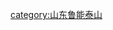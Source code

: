 {{Navbox
|bodyclass=hlist

|name  = 2002年山东鲁能泰山名单
|titlestyle=background:#FF7300; color:white; border:1px solid orange; width:87%; font-size: 95%;
|title = [[山东鲁能泰山足球俱乐部|<span style="color: white;">山东鲁能泰山</span>]]——[[2002年中国足球甲A联赛|<span style="color: white;">2002年</span>]][[中国足球甲级A组联赛|<span style="color: white;">甲A联赛</span>]]第四名
|image = <!--不是使用在条目中的非自由版权图像，根据[[Wikipedia:合理使用]]，不能在非条目名字空间展示：
ive Mesh.png
-->
|list1  = 
*1.[[王军 (足球守门员)|王军]]
*2.[[邵延杰]]
*3.[[王超 (1975年)|王超]]
*4.[[艾里克·亚金莫维奇]]
*5.[[舒畅 (足球运动员)|舒畅]]
*6.[[郝伟]]
*7.[[宋黎辉]]
*8.[[李霄鹏]]
*9.[[谢尔盖·纳格尼亚克]]
*10.[[宿茂臻]]
*11.[[徐阳]]
*12.[[邓程]]
*14.[[阿尔弗雷多·莫雷诺]]
*15.[[范学伟]]
*16.[[高尧]]
*17.[[徐锋]]
*18.[[侯志强 (足球运动员)|侯志强]]
*19.[[姜勇]]
*21.[[尼伊·兰普提|兰普提]]
*22.[[张蓬生]]
*23.[[邓小飞]]
*24.[[刘金东]]
*25.[[矫喆]]
*26.[[谢永亮]]
*27.[[察可军]]
*28.[[于绍波]]
*29.[[相福军]]
*30.[[王晓龙 (1979年)|王晓龙]]
*31.[[韩鹏]]
*32.[[孟垚]]
*33.[[邵智勇]]
*34.[[刘志勇 (足球运动员)|刘志勇]]
*35.[[杨程]]
*36.[[万程]]<br>'''主教练''' [[瓦列里·涅波姆尼亚奇|涅波姆尼亚奇]]
}}
<noinclude>
{{DEFAULTSORT:Squad 2002, Shandong Luneng Taishan F.C.}}
[[category:山东鲁能泰山]]